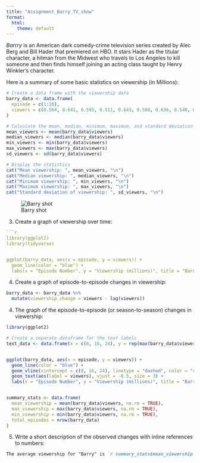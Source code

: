```yaml
---
title: "Assignment_Barry_TV_show"
format:
  html:
    theme: default
---
```


_Barrry_ is an American dark comedy-crime television series created by Alec Berg and Bill Hader that premiered on HBO. It stars Hader as the titular character, a hitman from the Midwest who travels to Los Angeles to kill someone and then finds himself joining an acting class taught by Henry Winkler's character.

Here is a summary of some basic statistics on viewership (in Millions):

```r
# Create a data frame with the viewership data
barry_data <- data.frame(
  episode = c(1:28),
  viewers = c(0.564, 0.641, 0.595, 0.511, 0.643, 0.560, 0.636, 0.548, 0.532, 0.424, 1.78, 1.94, 2.03, 1.99, 1.87, 2.21, 0.249, 0.294, 0.299, 0.270, 0.257, 0.210, 0.261, 0.221, 0.274, 0.216, 0.208, 0.303)
)

# Calculate the mean, median, minimum, maximum, and standard deviation
mean_viewers <- mean(barry_data$viewers)
median_viewers <- median(barry_data$viewers)
min_viewers <- min(barry_data$viewers)
max_viewers <- max(barry_data$viewers)
sd_viewers <- sd(barry_data$viewers)

# Display the statistics
cat("Mean viewership: ", mean_viewers, "\n")
cat("Median viewership: ", median_viewers, "\n")
cat("Minimum viewership: ", min_viewers, "\n")
cat("Maximum viewership: ", max_viewers, "\n")
cat("Standard deviation of viewership: ", sd_viewers, "\n")

```


![Barry shot](https://raw.githubusercontent.com/RafalMisiorski/RRcourse2023/main/Quarto_1_Assignment/Barry_pic.jpg "Barry shot")


3. Create a graph of viewership over time:

```r
```r
library(ggplot2)
library(tidyverse)


ggplot(barry_data, aes(x = episode, y = viewers)) +
  geom_line(color = "blue") +
  labs(x = "Episode Number", y = "Viewership (millions)", title = "Barry Viewership Over Time")

```



4. Create a graph of episode-to-episode changes in viewership:


```r
barry_data <- barry_data %>%
  mutate(viewership_change = viewers - lag(viewers))
```

4. The graph of the episode-to-episode (or season-to-season) changes in viewership:

```r
library(ggplot2)

# Create a separate dataframe for the text labels
text_data <- data.frame(x = c(8, 16, 24), y = rep(max(barry_data$viewership_change), 3), label = c("8", "16", "24"))


ggplot(barry_data, aes(x = episode, y = viewers)) +
  geom_line(color = "blue") +
  geom_vline(xintercept = c(8, 16, 24), linetype = "dashed", color = "red") +
  geom_text(aes(label = viewers), vjust = -0.5, size = 3) +
  labs(x = "Episode Number", y = "Viewership (millions)", title = "Barry Viewership Over Time")



```

```r

summary_stats <- data.frame(
  mean_viewership = mean(barry_data$viewers, na.rm = TRUE),
  max_viewership = max(barry_data$viewers, na.rm = TRUE),
  min_viewership = min(barry_data$viewers, na.rm = TRUE),
  total_episodes = nrow(barry_data)
)

```

5. Write a short description of the observed changes with inline references to numbers:

```markdown
The average viewership for "Barry" is `r summary_stats$mean_viewership` million viewers per episode. The highest viewership was achieved by episode `r which.max(barry_data$viewers)` with `r summary_stats$max_viewership` million viewers, while the lowest viewership was for episode `r which.min(barry_data$viewers)` with `r summary_stats$min_viewership` million viewers. Over the course of `r summary_stats$total_episodes` episodes, there have been both increases and decreases in viewership, as shown in the graphs above.
```
